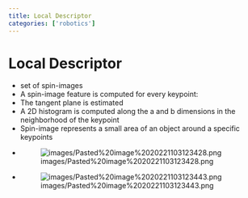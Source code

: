 ```yaml
---
title: Local Descriptor
categories: ['robotics']
---
```


# Local Descriptor
- set of spin-images
- A spin-image feature is computed for every keypoint:
- The tangent plane is estimated
- A 2D histogram is computed along the a and b dimensions in the neighborhood of the keypoint
- Spin-image represents a small area of an object around a specific keypoints
- ![images/Pasted%20image%2020221103123428.png](images/Pasted%20image%2020221103123428.png)
- ![images/Pasted%20image%2020221103123443.png](images/Pasted%20image%2020221103123443.png)



